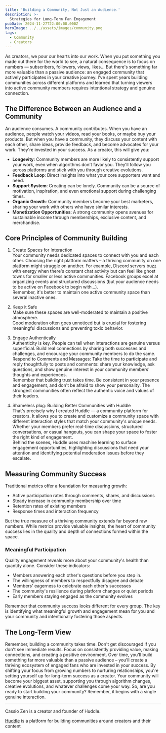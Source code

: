 ```yaml
---
title: 'Building a Community, Not Just an Audience.'
description: >-
  Strategies for Long-Term Fan Engagement
pubDate: 2024-11-27T22:00:00.000Z
heroImage: ../../assets/images/community.png
tags:
  - Community
  - Creators
---
```


As creators, we pour our hearts into our work. When you put something you made out there for the world to see, a natural consequence is to focus on numbers — subscribers, followers, views, likes... But there's something far more valuable than a passive audience: an engaged community that actively participates in your creative journey. I've spent years building communities across different platforms and learned that turning viewers into active community members requires intentional strategy and genuine connection.

## The Difference Between an Audience and a Community

An audience consumes. A community contributes. When you have an audience, people watch your videos, read your books, or maybe buy your products. But when you have a community, they discuss your content with each other, share ideas, provide feedback, and become advocates for your work. They're invested in your success. As a creator, this will give you:

- **Longevity**: Community members are more likely to consistently support your work, even when algorithms don't favor you. They'll follow you across platforms and stick with you through creative evolutions.
- **Feedback Loop**: Direct insights into what your core supporters want and need.
- **Support System**: Creating can be lonely. Community can be a source of motivation, inspiration, and even emotional support during challenging times.
- **Organic Growth**: Community members become your best marketers, sharing your work with others who have similar interests.
- **Monetization Opportunities**: A strong community opens avenues for sustainable income through memberships, exclusive content, and merchandise.

## Core Principles of Community Building

1. Create Spaces for Interaction  
   Your community needs dedicated spaces to connect with you and each other. Choosing the right platform matters – a thriving community on one platform might struggle on another. For example, Discord servers buzz with energy when there's constant chat activity but can feel like ghost towns for smaller or less active communities. Facebook groups excel at organizing events and structured discussions (but your audience needs to be active on Facebook to begin with...).  
   Remember, it's better to maintain one active community space than several inactive ones.

1. Keep it Safe  
   Make sure these spaces are well-moderated to maintain a positive atmosphere.  
   Good moderation often goes unnoticed but is crucial for fostering meaningful discussions and preventing toxic behavior.

1. Engage Authentically  
   Authenticity is key. People can tell when interactions are genuine versus superficial. Build real connections by sharing both successes and challenges, and encourage your community members to do the same.  
   Respond to Comments and Messages: Take the time to participate and reply thoughtfully to posts and comments: share your knowledge, ask questions, and show genuine interest in your community members' thoughts and experiences.  
   Remember that building trust takes time. Be consistent in your presence and engagement, and don't be afraid to show your personality. The strongest communities often reflect the authentic voice and values of their leaders.

1. Shameless plug: Building Better Communities with Huddle  
   That's precisely why I created Huddle — a community platform for creators. It allows you to create and customize a community space with different interaction styles that match your community's unique needs. Whether your members prefer real-time discussions, structured conversations, or casual hangouts, you can shape your space to foster the right kind of engagement.  
   Behind the scenes, Huddle uses machine learning to surface engagement opportunities, highlighting discussions that need your attention and identifying potential moderation issues before they escalate.

## Measuring Community Success

Traditional metrics offer a foundation for measuring growth:

- Active participation rates through comments, shares, and discussions
- Steady increase in community membership over time
- Retention rates of existing members
- Response times and interaction frequency

But the true measure of a thriving community extends far beyond raw numbers. While metrics provide valuable insights, the heart of community success lies in the quality and depth of connections formed within the space.

### Meaningful Participation

Quality engagement reveals more about your community's health than quantity alone. Consider these indicators:

- Members answering each other's questions before you step in.
- The willingness of members to respectfully disagree and debate
- Members' eagerness to celebrate each other's successes
- The community's resilience during platform changes or quiet periods
- Early members staying engaged as the community evolves

Remember that community success looks different for every group. The key is identifying what meaningful growth and engagement mean for you and your community and intentionally fostering those aspects.

## The Long-Term View

Remember, building a community takes time. Don't get discouraged if you don't see immediate results. Focus on consistently providing value, making connections, and creating a positive environment. Over time, you'll build something far more valuable than a passive audience – you'll create a thriving ecosystem of engaged fans who are invested in your success.
By shifting your focus from growing numbers to nurturing relationships, you're setting yourself up for long-term success as a creator. Your community will become your biggest asset, supporting you through algorithm changes, creative evolutions, and whatever challenges come your way.
So, are you ready to start building your community? Remember, it begins with a single genuine interaction.

---

Cassio Zen is a creator and founder of Huddle.

<a href='https://www.huddle.cc'>Huddle</a> is a platform for building communities around creators and
their content
